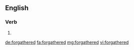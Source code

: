 ==English==

===Verb===
{{head|en|verb form}}

# {{en-past of|forgather}}

[[de:forgathered]]
[[fa:forgathered]]
[[mg:forgathered]]
[[vi:forgathered]]